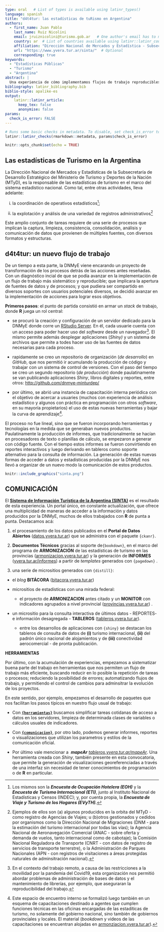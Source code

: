 ```yaml
---
type: oral   # List of types is available using latinr_types()
language: spanish
title: "d4t4tur: las estadísticas de tuRismo en Argentina"
authors:
  - first_name: Juan Pablo
    last_name: Ruiz Nicolini
    email: jruiznicolini@turismo.gob.ar   # One author's email has to match the email registered in EasyChair.
    country: ar  # List of countries available using latinr::latinr_countries()
    affiliation: "Dirección Nacional de Mercados y Estadística - Subsecretaría de Desarrollo Estratégico - Minsiterio de Turismo y Deportes de la Nación"
    url: "https://www.yvera.tur.ar/sinta/"  # Optional 
    corresponding: true
keywords: 
  - "Estadísticas Públicas"
  - "Turismo"
  - "Argentina"
abstract: |
  Una experiencia de cómo implementamos flujos de trabajo reproducibles y abiertos en un equipo que analiza y produce estadísticas públicas. 
bibliography: latinr_bibliography.bib
biblio-style: apalike-es   
output: 
    latinr::latinr_article:
      keep_tex: false
      anonymise: false
params: 
  check_is_error: FALSE
---
```


```r
# Runs some basic checks in metadata. To disable, set check_is_error to FALSE
latinr::latinr_checks(rmarkdown::metadata, params$check_is_error)
```

```r
knitr::opts_chunk$set(echo = TRUE)
```

## Las estadísticas de Turismo en la Argentina

La Dirección Nacional de Mercados y Estadísticas de la Subsecretaría de Desarrollo Estratégico del Ministerio de Turismo y Deportes de la Nación (MTyD), es la responsable de las estadísticas de turismo en el marco del sistema estadístico nacional. Como tal, entre otras actividades, lleva adelante:

(i) la coordinación de operativos estadísticos[^1];

(ii) la explotación y análisis de una variedad de registros administrativos[^2]

[^1]: Los mismos son la ***Encuesta de Ocupación Hotelera (EOH)*** y la ***Encuesta de Turismo Internacional (ETI)***, junto al Instituto Nacional de Estadísticas y Censos (INDEC); y, por cuenta propia, la ***Encuesta de Viaje y Turismo de los Hogares (EVyTH).***

[^2]: Ejemplos de ellos son (a) algunos producidos en la orbita del MTyD - como registro de Agencias de Viajes; u (b)otros gestionados y cedidos por organismos como la Dirección Nacional de Migraciones (DNM - para la estimación del turismo internacional por todas las vías); la Agencia Nacional de Aeronavegación Comercial (ANAC - sobre oferta y demanda de vuelos, tanto internacional como de cabotaje); la Comisión Nacional Reguladora de Transporte (CNRT - con datos de registro de servicios de transporte terrerstre), o la Administración de Parques Nacionales (APN - con registros de visitaciones a áreas protegidas naturales de adminsitración nacional).

Este amplio conjunto de tareas requiere de una serie de procesos que implican la captura, limpieza, consistencia, consolidación, análisis y comunicación de datos que provienen de múltiples fuentes, con diversos formatos y estructuras.

## d4t4tur: un nuevo flujo de trabajo

De un tiempo a esta parte, la DNMyE viene encarando un proyecto de transformación de los procesos detrás de las acciones antes reseñadas. Con un diagnóstico incial de que se podía avanzar en la implementación de un flujo de trabajo más sistemático y reproducible; que implicara la apertura de fuentes de datos y de procesos; y que pudiera ser compartido en diversos soportes con usuarios potenciales diversos, se decidió avanzar en la implementación de acciones para lograr esos objetivos.

**Primeros pasos**: el punto de partida consistió en armar un *stack* de trabajo, donde **R** juega un rol central:

-   se procuró la creación y configuración de un servidor dedicado para la DNMyE donde corre un [RStudio Server](https://www.rstudio.com/products/rstudio/download-server/). En él, cada usuarie cuenta con un acceso para poder hacer uso del *software* desde un navegador[^3]. El mismo permite además desplegar aplicaciones (*Shiny)* y un sistema de archivos que permite a todes hacer uso de las fuentes de datos necesarias para cada proceso.

-   rapidamente se creo un repositorio de organización (*de desarrollo*) en *GitHub*, que nos permitió ir acumulando la producción de código y trabajar con un sistema de control de versiones. Con el paso del tiempo se creo un segundo repositorio (*de producción*) donde paulatinamente se van publicando aplicaciones *Shiny*, libros digitales y reportes, entre otros: <http://github.com/dnmye-minturdep/>

-   por último, se abrió una instancia de capacitación interna periódica con el objetivo de acercar a usuaries (muchos con experiencia de análisis estadístico y algunos con práctica en programación con otros *software*, en su mayoría propietarios) el uso de estas nuevas herramientas y bajar la curva de aprendizaje[^4].

[^3]: En el contexto del trabajo remoto, a causa de las restricciones a la movilidad por la pandemia del Covid19, esta organización nos permitió abordar problemas de administración de bases de datos y el mantenimiento de librerías, por ejemplo, que aseguraran la reproducibilidad del trabajo.

[^4]: Este espacio de encuentro interno se formalizó luego también en un esquema de capacitaciones destinado a agentes que cumplen funciones técnicas en las oficinas encargadas de las estadíticas de turismo, no solamente del gobierno nacional, sino también de gobiernos provinciales y locales. El material (*bookdown* y videos de las capacitaciones se encuentran alojadas en [armonziacion.yvera.tur.ar](https://armonizacion.yvera.tur.ar/ "ARMONIZACION ESTADISTICA EN LAS PROVINCIAS")).

El proceso no fue lineal, sino que se fueron incorporando herramientas y tecnologías en la medida que se generaban nuevos productos. Paulatinamente la producción de informes, que tradicionalmente se hacían en procesadores de texto o planillas de cálculo, se empezaron a generar con código fuente. Con el tiempo estos informes se fueron convirtiendo en reportes interactivos y luego derivando en tableros como soporte alternativo para la consulta de información. La generación de estas nuevas formas de acceder a datos y estadísticas producidas por la DNMyE nos llevó a organizar de un nuevo modo la comunicación de estos productos.


```r

knitr::include_graphics("sinta.png")


```

## COMUNICACIÓN

El [**Sistema de Información Turística de la Argentina (SINTA)**](https://www.yvera.tur.ar/sinta/) es el resultado de esta experiencia. Un portal único, en constante actualización, que ofrece una multiplicidad de maneras de acceder a la información y datos producidos por la DNMyE, muchos de ellos trabajados con **R** de punta a punta. Destacamos acá:

1.  el procesamiento de los datos publicados en el **Portal de Datos Abiertos** ([datos.yvera.tur.ar](http://datos.yvera.gob.ar/ "Datos Abiertos de Turismo")) que se administra con el paquete `{ckanr}`.

2.  **Documentos Técnicos** gracias al soporte de`{bookdown}`, en el marco del programa de **ARMONIZACIÓN** de las estadísticas de turismo en las provincias ([armonizacion.yvera.tur.ar](https://armonizacion.yvera.tur.ar/ "ARMONIZACION ESTADISTICA EN LAS PROVINCIAS")) y la generación de **INFORMES** ([yvera.tur.ar/informes](https://www.yvera.tur.ar/sinta/informe)) a partir de *templates* generados con `{pagedown}` .

3.  una serie de micrositios generados con `{distill}`:

-   el *blog* **BITÁCORA** ([bitacora.yvera.tur.ar](https://bitacora.yvera.tur.ar/ "BLOG - Bitácora del Turismo en Argentina"))

-   micrositios de estadísticas con una mirada federal:

    -   el proyecto de **ARMONIZACION** antes citado y un **MONITOR** con indicadores agrupados a nivel provincial ([provincias.yvera.tur.ar](https://provincias.yvera.tur.ar/ "MONITOR del turismo en las provincias")) .

-   un micrositio para la consulta interactiva de últimos datos - REPORTES- e información desagregada - **TABLEROS** ([tableros.yvera.tur.ar](https://tableros.yvera.tur.ar/)).

    -   entre los desarrollos de aplicaciones con `{shiny}` se destacan los tableros de consulta de datos de **(i)** turismo internacional, **(ii)** del padrón único nacional de alojamientos y de **(iii)** conectividad aerocomercial - de pronta publicación.

**HERRAMIENTAS**

Por último, con la acumulación de experiencias, empezamos a sistematizar buena parte del trabajo en herramientas que nos permiten un flujo de trabajo más eficiente, buscando reducir en lo posible la repetición de tareas o procesos; reduciendo la posibilidad de errores; automatizando flujos de trabajo, y permitiendo el control de cambios para adminsitrar la evolución de los proyectos.

En este sentido, por ejemplo, empezamos el desarrollo de paquetes que nos facilitan los pasos típicos en nuestro flujo usual de trabajo:

-   Con [**`{herramientas}`**](https://github.com/dnme-minturdep/herramientas) buscamos simplificar tareas cotidanas de acceso a datos en los servidores, limpieza de determinada clases de variables o cálculos usuales de indicadores.

-   Con [**`{comunicacion}`**](https://github.com/dnme-minturdep/comunicacion), por otro lado, podemos generar informes, reportes o visualizaciones que utilizan los parametros y estilos de la comunicación oficial.

-   Por último vale mencionar a ️ ***mapeAr** [tableros.yvera.tur.ar/mapeAr](https://tableros.yvera.tur.ar/mapeAr)*. Una herramienta creada con *Shiny*, también presente en esta convocatoria, que permite la generación de visualizaciones georeferenciadas a través de una interfaz sin necesidad de tener conocimientos de programación o de **R** en particular. 


